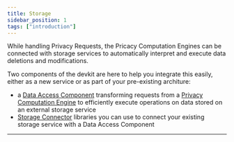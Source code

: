 ```yaml
---
title: Storage
sidebar_position: 1
tags: ["introduction"]
---
```


While handling Privacy Requests, the Pricacy Computation Engines can be connected with storage services to automatically interpret and execute data deletions and modifications.

Two components of the devkit are here to help you integrate this easily, either as a new service or as part of your pre-existing architure:

- a [Data Access Component](./data-access) transforming requests from a [Privacy Computation Engine](/docs/computation) to efficiently execute operations on data stored on an external storage service
- [Storage Connector](./connection) libraries you can use to connect your existing storage service with a Data Access Component

---

<DocCardList items={useCurrentSidebarCategory().items}/>